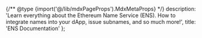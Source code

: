 
{/** @type {import('@/lib/mdxPageProps').MdxMetaProps} */}
    description: 'Learn everything about the Ethereum Name Service (ENS). How to integrate names into your dApp, issue subnames, and so much more!',
    title: 'ENS Documentation'
};

<VideoComponent src="https://v3x.space/ens-docs/intro5" />

<div className="grid grid-cols-2 gap-x-3 gap-y-3">
<QuickBannerLink
    title="Im building a dApp"
    description="Learn how to integrate ENS into your dApp"
    href="/web"
    image="/home/grid_link_1.png"
/>

<QuickBannerLink
    title="Im here to learn about resolution"
    description="Learn how ENS works under the hood, register, renew, resolvers, registries, and much more!"
    href="/resolution"
    image="/home/grid_link_2.png"
/>

<QuickBannerLink
    title="Im looking for the DAO Governance Docs"
    description="Everything about the ENS DAO you find here!"
    href="/dao"
    image="/home/grid_link_3.png"
/>

<QuickBannerLink
    title="Im not a developer how did I get here?"
    description="The support knowledgebase is a wondeful resource for any questions you might have!"
    href="https://support.ens.domains/"
    image="/home/grid_link_4.png"
/>
</div>
